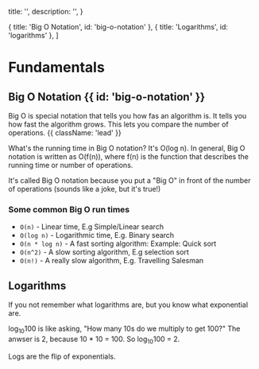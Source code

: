 
  title: '',
  description: '',
}

  { title: 'Big O Notation', id: 'big-o-notation' },
  { title: 'Logarithms', id: 'logarithms' },
]

<HeroPattern />

# Fundamentals

## Big O Notation {{ id: 'big-o-notation' }}

Big O is special notation that tells you how fas an algorithm is. It tells you how fast the algorithm grows. This lets you compare the number of operations. {{ className: 'lead' }}

What's the running time in Big O notation? It's O(log n). In general, Big O notation is written as O(f(n)), where f(n) is the function that describes the running time or number of operations.

<Note>
It's called Big O notation because you put a "Big O" in front of the number of operations (sounds like a joke, but it's true!)
</Note>

### Some common Big O run times

- `O(n)` - Linear time, E.g Simple/Linear search
- `O(log n)` - Logarithmic time, E.g. Binary search
- `O(n * log n)` - A fast sorting algorithm: Example: Quick sort
- `O(n^2)` - A slow sorting algorithm, E.g selection sort
- `O(n!)` - A really slow algorithm, E.g. Travelling Salesman

## Logarithms

If you not remember what logarithms are, but you know what exponential are.

log<sub>10</sub>100 is like asking, "How many 10s do we multiply to get 100?"
The anwser is 2, because 10 * 10 = 100. So log<sub>10</sub>100 = 2.

<Note>
    Logs are the flip of exponentials.
</Note>
